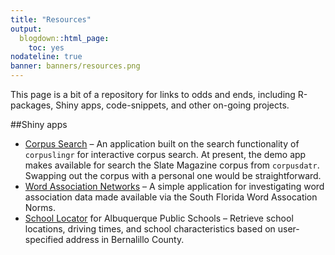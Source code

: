 ```yaml
---
title: "Resources"
output:
  blogdown::html_page:
    toc: yes
nodateline: true
banner: banners/resources.png
---
```


This page is a bit of a repository for links to odds and ends, including R-packages, Shiny apps, code-snippets, and other on-going projects.


##Shiny apps

* [Corpus Search](https://jasontimm.shinyapps.io/corpusQuery/) -- An application built on the search functionality of `corpuslingr` for interactive corpus search. At present, the demo app makes available for search the Slate Magazine corpus from `corpusdatr`.  Swapping out the corpus with a personal one would be straightforward.
* [Word Association Networks](https://jasontimm.shinyapps.io/shiny_word-association-nets/) -- A simple application for investigating word association data made available via the South Florida Word Assocation Norms.
* [School Locator](https://jasontimm.shinyapps.io/school_locator/) for Albuquerque Public Schools -- Retrieve school locations, driving times, and school characteristics based on user-specified address in Bernalillo County.
